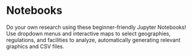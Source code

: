 
<Layout pageTitle="Notebooks" sidebarLinks={DataPageSidebarLinks} activeHeaderLink="Data">

# Notebooks

Do your own research using these beginner-friendly Jupyter Notebooks! Use dropdown menus and interactive maps to select geographies, regulations, and facilities to analyze, automatically generating relevant graphics and CSV files.

<div className='row'>
  <InfoCard
    title="Cross-Program Notebook"
    description='Explore EPA databases including the Enforcement and Compliance History Online and the Toxics Release Inventory by state, ZIP code, county, or congressional district.'
    link='https://colab.research.google.com/github/edgi-govdata-archiving/ECHO-Cross-Program/blob/main/ECHO-Cross-Programs.ipynb'
    image={crossprog}
  />
  <InfoCard
    title="Watershed Notebook"
    description='Discover the shape of watersheds in an area and explore the behaviors of regulated facilities by watershed.'
    link='https://colab.research.google.com/github/edgi-govdata-archiving/ECHO-Watershed/blob/main/ECHO_Watershed.ipynb'
    image={watershed}
  />
</div>
</Layout>
